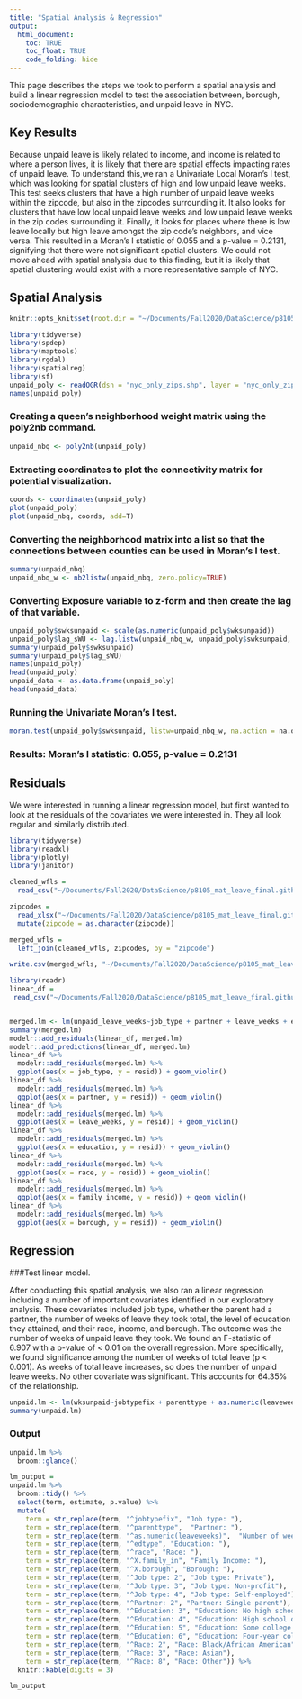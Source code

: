 ```yaml
---
title: "Spatial Analysis & Regression"
output: 
  html_document:
    toc: TRUE
    toc_float: TRUE
    code_folding: hide
---
```


This page describes the steps we took to perform a spatial analysis and build a linear regression model to test the association between, borough, sociodemographic characteristics, and unpaid leave in NYC.

## Key Results

Because unpaid leave is likely related to income, and income is related to where a person lives, it is likely that there are spatial effects impacting rates of unpaid leave. To understand this,we ran a Univariate Local Moran's I test, which was looking for spatial clusters of high and low unpaid leave weeks. This test seeks clusters that have a high number of unpaid leave weeks within the zipcode, but also in the zipcodes surrounding it. It also looks for clusters that have low local unpaid leave weeks and low unpaid leave weeks in the zip codes surrounding it. Finally, it looks for places where there is low leave locally but high leave amongst the zip code's neighbors, and vice versa. This resulted in a Moran's I statistic of 0.055 and a p-value = 0.2131, signifying that there were not significant spatial clusters. We could not move ahead with spatial analysis due to this finding, but it is likely that spatial clustering would exist with a more representative sample of NYC. 

## Spatial Analysis 

```r
knitr::opts_knit$set(root.dir = "~/Documents/Fall2020/DataScience/p8105_maternity_leave_nyc/map")
```

```r
library(tidyverse)
library(spdep)
library(maptools)
library(rgdal)
library(spatialreg)
library(sf)
unpaid_poly <- readOGR(dsn = "nyc_only_zips.shp", layer = "nyc_only_zips")
names(unpaid_poly)
```

### Creating a queen's neighborhood weight matrix using the poly2nb command.

```r
unpaid_nbq <- poly2nb(unpaid_poly)
```

### Extracting coordinates to plot the connectivity matrix for potential visualization.

```r
coords <- coordinates(unpaid_poly)
plot(unpaid_poly)
plot(unpaid_nbq, coords, add=T)
```


### Converting the neighborhood matrix into a list so that the connections between counties can be used in Moran's I test.
```r
summary(unpaid_nbq)
unpaid_nbq_w <- nb2listw(unpaid_nbq, zero.policy=TRUE)
```

### Converting Exposure variable to z-form and then create the lag of that variable.
```r
unpaid_poly$swksunpaid <- scale(as.numeric(unpaid_poly$wksunpaid))
unpaid_poly$lag_sWU <- lag.listw(unpaid_nbq_w, unpaid_poly$swksunpaid, zero.policy=TRUE, NAOK=TRUE)
summary(unpaid_poly$swksunpaid)
summary(unpaid_poly$lag_sWU)
names(unpaid_poly)
head(unpaid_poly)
unpaid_data <- as.data.frame(unpaid_poly)
head(unpaid_data)
```

### Running the Univariate Moran's I test.
```r
moran.test(unpaid_poly$swksunpaid, listw=unpaid_nbq_w, na.action = na.omit, zero.policy = TRUE)
```

### Results: Moran's I statistic: 0.055, p-value = 0.2131

## Residuals

We were interested in running a linear regression model, but first wanted to look at the residuals of the covariates we were interested in. They all look regular and similarly distributed. 

```r

library(tidyverse)
library(readxl)
library(plotly)
library(janitor)

cleaned_wfls = 
  read_csv("~/Documents/Fall2020/DataScience/p8105_mat_leave_final.github.io/data/cleaned_wfls.csv")

zipcodes =
  read_xlsx("~/Documents/Fall2020/DataScience/p8105_mat_leave_final.github.io/data/zip_codes.xlsx") %>% 
  mutate(zipcode = as.character(zipcode))

merged_wfls = 
  left_join(cleaned_wfls, zipcodes, by = "zipcode")

write.csv(merged_wfls, "~/Documents/Fall2020/DataScience/p8105_mat_leave_final.github.io/data/merged_wfls.csv")

```

```r
library(readr)
linear_df = 
 read_csv("~/Documents/Fall2020/DataScience/p8105_mat_leave_final.github.io/data/merged_wfls.csv")


merged.lm <- lm(unpaid_leave_weeks~job_type + partner + leave_weeks + education + race + family_income + borough, data=linear_df)
summary(merged.lm)
modelr::add_residuals(linear_df, merged.lm)
modelr::add_predictions(linear_df, merged.lm)
linear_df %>% 
  modelr::add_residuals(merged.lm) %>% 
  ggplot(aes(x = job_type, y = resid)) + geom_violin()
linear_df %>% 
  modelr::add_residuals(merged.lm) %>% 
  ggplot(aes(x = partner, y = resid)) + geom_violin()
linear_df %>% 
  modelr::add_residuals(merged.lm) %>% 
  ggplot(aes(x = leave_weeks, y = resid)) + geom_violin()
linear_df %>% 
  modelr::add_residuals(merged.lm) %>% 
  ggplot(aes(x = education, y = resid)) + geom_violin()
linear_df %>% 
  modelr::add_residuals(merged.lm) %>% 
  ggplot(aes(x = race, y = resid)) + geom_violin()
linear_df %>% 
  modelr::add_residuals(merged.lm) %>% 
  ggplot(aes(x = family_income, y = resid)) + geom_violin()
linear_df %>% 
  modelr::add_residuals(merged.lm) %>% 
  ggplot(aes(x = borough, y = resid)) + geom_violin()
```


## Regression

###Test linear model.

After conducting this spatial analysis, we also ran a linear regression including a number of important covariates identified in our exploratory analysis. These covariates included job type, whether the parent had a partner, the number of weeks of leave they took total, the level of education they attained, and their race, income, and borough. The outcome was the number of weeks of unpaid leave they took. We found an F-statistic of 6.907 with a p-value of < 0.01 on the overall regression. More specifically, we found significance among the number of weeks of total leave (p < 0.001). As weeks of total leave increases, so does the number of unpaid leave weeks. No other covariate was significant. This accounts for 64.35% of the relationship.


```r
unpaid.lm <- lm(wksunpaid~jobtypefix + parenttype + as.numeric(leaveweeks) + edtype + race + X.family_in + X.borough, data=unpaid_poly)
summary(unpaid.lm)
```

### Output 

```r
unpaid.lm %>% 
  broom::glance()

lm_output = 
unpaid.lm %>% 
  broom::tidy() %>% 
  select(term, estimate, p.value) %>% 
  mutate(
    term = str_replace(term, "^jobtypefix", "Job type: "),
    term = str_replace(term, "^parenttype",  "Partner: "),
    term = str_replace(term, "^as.numeric(leaveweeks)",  "Number of weeks on leave"),
    term = str_replace(term, "^edtype", "Education: "),
    term = str_replace(term, "^race", "Race: "),
    term = str_replace(term, "^X.family_in", "Family Income: "),
    term = str_replace(term, "^X.borough", "Borough: "),
    term = str_replace(term, "^Job type: 2", "Job type: Private"),
    term = str_replace(term, "^Job type: 3", "Job type: Non-profit"),
    term = str_replace(term, "^Job type: 4", "Job type: Self-employed"),
    term = str_replace(term, "^Partner: 2", "Partner: Single parent"),
    term = str_replace(term, "^Education: 3", "Education: No high school degree"),
    term = str_replace(term, "^Education: 4", "Education: High school degree/GED"),
    term = str_replace(term, "^Education: 5", "Education: Some college or technical school"),
    term = str_replace(term, "^Education: 6", "Education: Four-year college or higher"),
    term = str_replace(term, "^Race: 2", "Race: Black/African American"),
    term = str_replace(term, "^Race: 3", "Race: Asian"),
    term = str_replace(term, "^Race: 8", "Race: Other")) %>% 
  knitr::kable(digits = 3)
```

```r
lm_output
```

